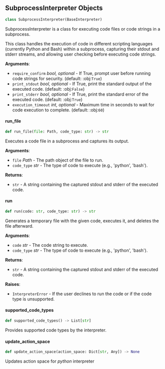 <a id="camel.interpreters.subprocess_interpreter"></a>

<a id="camel.interpreters.subprocess_interpreter.SubprocessInterpreter"></a>

## SubprocessInterpreter Objects

```python
class SubprocessInterpreter(BaseInterpreter)
```

SubprocessInterpreter is a class for executing code files or code
strings in a subprocess.

This class handles the execution of code in different scripting languages
(currently Python and Bash) within a subprocess, capturing their
stdout and stderr streams, and allowing user checking before executing code
strings.

**Arguments**:

- `require_confirm` _bool, optional_ - If True, prompt user before running
  code strings for security. (default: :obj:`True`)
- `print_stdout` _bool, optional_ - If True, print the standard output of
  the executed code. (default: :obj:`False`)
- `print_stderr` _bool, optional_ - If True, print the standard error of the
  executed code. (default: :obj:`True`)
- `execution_timeout` _int, optional_ - Maximum time in seconds to wait for
  code execution to complete. (default: :obj:`60`)

<a id="camel.interpreters.subprocess_interpreter.SubprocessInterpreter.run_file"></a>

#### run\_file

```python
def run_file(file: Path, code_type: str) -> str
```

Executes a code file in a subprocess and captures its output.

**Arguments**:

- `file` _Path_ - The path object of the file to run.
- `code_type` _str_ - The type of code to execute (e.g., 'python',
  'bash').
  

**Returns**:

- `str` - A string containing the captured stdout and stderr of the
  executed code.

<a id="camel.interpreters.subprocess_interpreter.SubprocessInterpreter.run"></a>

#### run

```python
def run(code: str, code_type: str) -> str
```

Generates a temporary file with the given code, executes it, and
deletes the file afterward.

**Arguments**:

- `code` _str_ - The code string to execute.
- `code_type` _str_ - The type of code to execute (e.g., 'python',
  'bash').
  

**Returns**:

- `str` - A string containing the captured stdout and stderr of the
  executed code.
  

**Raises**:

- `InterpreterError` - If the user declines to run the code or if the
  code type is unsupported.

<a id="camel.interpreters.subprocess_interpreter.SubprocessInterpreter.supported_code_types"></a>

#### supported\_code\_types

```python
def supported_code_types() -> List[str]
```

Provides supported code types by the interpreter.

<a id="camel.interpreters.subprocess_interpreter.SubprocessInterpreter.update_action_space"></a>

#### update\_action\_space

```python
def update_action_space(action_space: Dict[str, Any]) -> None
```

Updates action space for *python* interpreter

